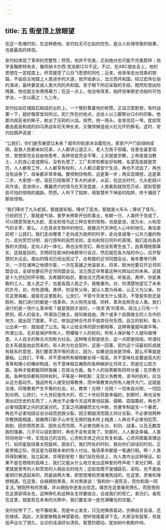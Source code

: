```yaml
---
---
---
```

title: 五 街垒顶上放眼望
---





在这一危难时刻，在这种绝地，安灼拉无可比拟的忧伤，是众人处境导致的结果，也是最高的体现。

安灼拉体现了革命的完整性；然而，他并不完美，正如绝对也可能不完美那样；他学圣鞠斯特有余，像阿纳卡尔西·克洛斯(23)不足。不过，在ABC朋友会上，他的思想在一定程度上，终究接受了公白飞思想的同化；近来，他渐渐走出信条的狭路，不由自主地踏上人类进步的大道，他开始承认，法兰西共和国，经过宏伟壮丽的演进，最终要变成人类大同的共和国。至于眼下所应采取的手段，既然形势凶险残暴，他也就主张使用暴力；在这一点上，他没有改革，始终信奉那史诗般的可怕学派，一言以蔽之：九三年。

安灼拉站在铺路石砌成的台阶上，一个臂肘靠着他的枪筒，正自沉思默想，有时战栗一下，就好像穿堂风吹过。死亡所在的地点，总给人以三脚祭台(24)的印象。他那内视反省的眸子，射出了压抑的火焰。突然，他一扬头，金发往后一甩，犹如驾着由星辰构成的四马黑战车的天神长发，又像惊狮竖成火红光环的鬃毛。这时，安灼拉朗声说道：

“公民们，你们是否展望过未来？城市的街道沐浴着阳光，家家户户门前绿树成荫，各族人民都亲如兄弟，人人都讲公道正义，老人为孩子祝福，往昔也喜爱现世，思想家完全自由地思考，各种信徒完全平等，上天就是宗教，上帝直接当教士，人的良心变成祭坛，没有仇恨了，工厂和学校都友好和睦，名望高低就是赏罚，人人都有工作，人人都享有权利，人人都过着安宁生活，再也不流血了，再也没有战争了，母亲都非常幸福。要控制住物质，这是第一步；再实现理想，这是第二步。大家想一想，现在已经取得了多大的进步。从前，在远古时代，九头蛇妖兴风作浪，恶龙喷火，鹰翼虎爪的怪鸟在天空盘旋，人类看到就惊恐万状，感到受那些可怕的怪物的威胁。然而，人布下了陷阱，用智慧布下神圣的陷阱，终于捕获了那些怪物。

“我们降伏了九头蛇妖，那就是轮船，降伏了恶龙，那就是火车头；降伏了怪鸟，已经抓住了，那就是气球。普罗米修斯开创的事业，有朝一日，人类终于完成了，可以随意驾驶九头蛇、恶龙和怪鸟这三种古老的怪物，也就是说，成为水、火和空气的主宰，那么，人在其余生物中的地位，就像古代天神在人心中的地位。勇往直前吧！公民们，我们走向哪里？走向成为政府的科学，走向变成惟一公共力量的物力，走向赏罚分明、自行颁布的自然法则，走向和旭日同升的真理。我们走向各民族的大团结，走向人的一体化。再也没有空幻，再也没有寄生虫了。由真理统御事实，这就是目的。文明将在欧洲的峰巅举行会议，然后就在各大陆的中心，召开智慧的大议会。类似的情况已经出现过了。古希腊的近邻同盟会议，每年要举行两次，一次在诸神之地德尔斐，一次在英雄之地温泉关。将来，欧洲也要召开近邻同盟会议，全球也要召开近邻同盟会议。法兰西正孕育着这种光辉灿烂的未来。这就是十九世纪的怀孕期。古希腊的始创，要由法兰西来完成。听我说，弗伊，你是勇敢的工人，是人民之子，也是各国人民之子。我敬重你。对，你清楚地望见了未来的岁月，对，你有道理。弗伊，你没有父母，就认人类为母亲，认正义为父亲。你在这里捐躯，就是在这里胜利。公民们，不管今天发生什么情况，不管是失败还是胜利，我们进行的都是一场革命。大火照亮全城，同样，革命会照亮全人类。我们进行的是一场什么革命呢？就是我刚才说的，一场求‘真’的革命。政治上只有一个原则，即人的自主。所谓自己做主，就叫做自由。两个或多个自我做主的人合作的地方，就出现了国家。不过，参加这种合作并不放弃任何东西。自主的权利，每人让出来一份，就组成了公法。每人让给全体的部分都相等，这种等量就叫做平等。所谓公法，无非是保护所有人，照耀每个人的权利。所有人保护每个人就叫做博爱。人人自主的聚合点则称为社会。这种聚合即是结合，这一点即是扭结。所谓社会关系就是由此而来的。有人称为社会契约，这是一回事，契约这个词最初形成就有联系的意思，我们要弄清平等的涵义，因为，如果说自由是顶峰，那么平等就是基础。公民们，平等，并不意味所有植物都长得一般高，并不意味社会要由高大的青草和矮小的橡树构成，也不意味相互阉割的各种嫉妒比邻并立，而是在公民方面，各种才能都能同样施展；在政治方面，每个人的投票都有同样分量；在宗教方面，各种信仰都有同样权利。平等是一种机制：无偿义务教育。读书的权利，应当从这方面动手。强迫所有人接受初等教育，而中等教育向所有人敞开大门，这就是法律。同等教育产生平等的社会。对，教育！光明！光明！一切来自光明，一切回到光明。公民们，十九世纪是伟大的，但二十世纪将是幸福的。到那时，再也没有类似旧历史的东西了；人再也不必像今天这样害怕征服、侵略、窃国篡权，再也不必害怕国家之间的武装对抗，王室之间通婚而文化中断，世袭专制诞生一个暴君，再也不必害怕因议会分歧而民族分裂，因王朝崩溃而国土四分五裂，不必害怕两种宗教狭路相逢，就像两只影子山羊在无限的独木桥上相遇；人再也不必害怕饥荒、剥削、因穷困而卖淫、因失业而穷困，不必害怕断头台、利剑、战事，以及无数变故的强暴。几乎可以说到那时，再也不会有变故了。到那时，人人都会幸福，人类将同地球一样，实现自己的法则，心灵和天体之间又恢复和谐。心灵将围着真理运行，如同星辰绕着太阳旋转。朋友们，我们所处的时刻，我向你们讲话的时刻，正是黑暗之际，但这是为获取未来的惊人付出。每场革命都是一笔通行税。啊！人类将得到解放，站立起来，并得到安慰！我们站在街垒上，向人类作出这种保证。如果不是在牺牲的高峰上，我们又能从什么地方发出这种爱的呼声呢？弟兄们啊，这里就是思考的人和受苦的人相会合的地方；这街垒既不是铺路石、梁柱，也不是由废铜烂铁造起来的，而是由两大堆，即思想堆和苦难堆筑成的。在这里，苦难和理想相遇。在这里，白昼拥抱黑夜，并对黑夜说：‘我和你一道死去，而你和我一同复活。’拥抱所有的苦痛，并从拥抱中迸发出信念。痛苦在这里垂死挣扎，而思想则在这里获得永生。这种挣扎和这种永生将要结合，合成我们的死亡。弟兄们，谁死在这里，就是死在未来的光辉中，我们要走进一座充满曙光的坟墓。”

安灼拉停下了，他不像结束，而是中止发言，只见他嘴唇翕动，仿佛自言自语，还在继续，因此，大家都聚精会神望着他，想听他接着讲下去。大家没有鼓掌，但是低声议论了很久。议论的话语好似清风，智慧的颤动，犹如树叶刷刷作响。